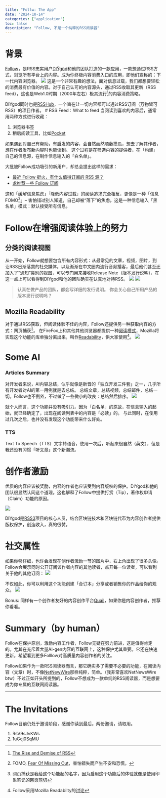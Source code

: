 ```yaml
---
title: "Follw: The App"
date: "2024-10-14"
categories: ["application"]
toc: false
description: "Follow, 不是一个纯粹的RSS阅读器"
---
```


# 背景
[Follow](https://follow.is)，是RSS忠实用户[DIŸgöd](https://x.com/DIYgod)和他的团队打造的一款应用，一款想通过RSS方式，浏览所有平台上的内容。成为你终极内容消费入口的应用，即他们宣称的：下一代内容浏览器。
![](./images/follow-slogon.png)
这是一个非常有趣的想法，面对信息过载，我们都想要轻松的消费最有价值的内容。对于自己认可的内容源头，通过RSS收取其更新（RSS feed），这也是Web1.0时期（2000年左右）极其流行[^1]的内容消费策略。

DIYgod同时也是[RSSHub](https://docs.rsshub.app/zh/)，一个旨在让一切内容都可以通过RSS订阅（万物皆可RSS）的项目作者。
# RSS Feed：What to feed
当阅读到喜欢的内容后，通常用两种方式进行收藏：

1. 浏览器书签
2. 稍后阅读工具，比如[Pocket](https://getpocket.com/home)

如果遇到对自己有帮助，有启发的内容，会自然而然顺藤摸瓜，想去了解其作者，想在作者发布新内容时也能读到。
这个过程是在筛选内容的提供者，在「构建」自己的信息源，在制作信息输入的「白名单」。

大批被Follow成功吸引的新用户，却总会提出这样的需求：

- [最近 Follow 挺火，有什么值得订阅的 RSS 源？](https://www.google.com/url?sa=t&source=web&rct=j&opi=89978449&url=https://v2ex.com/t/1078500&ved=2ahUKEwi11I_zq4qJAxUAsVYBHfYoDTgQFnoECBcQAQ&usg=AOvVaw2Nyxyz6ENxQDggvL10Kj5R)
- [求推荐一些 Follow 订阅](https://www.google.com/url?sa=t&source=web&rct=j&opi=89978449&url=https://www.v2ex.com/t/1079170&ved=2ahUKEwi11I_zq4qJAxUAsVYBHfYoDTgQFnoECBYQAQ&usg=AOvVaw1Fs7VRAlMAK36y5nw0Tg75)

这和「缓解信息焦虑」「降低内容过载」的阅读追求完全相反，更像是一种「信息FOMO[^3]」-- 害怕错过别人知道，自己却被“落下”的焦虑。这是一种信息输入「黑名单」模式：默认接受所有信息。

# Follow在增强阅读体验上的努力

## 分类的阅读视图
从一开始，Follow就想要包含所有内容形式：从最常见的文章，视频，图片，到让RSS日渐落寞的社交媒体，以及渐渐在中文圈内流行音频播客，最后他们甚至还加入了“通知”类别的视图，可以专门用来接收Release Note（版本发行说明），在这一点上可以看得到DIYgod和他的团队确实在认真地对待RSS。
![](./images/follow-app-contentview.png)
![](./images/follow-app-main-interface.png)

> 认真在做产品的团队，都会写详细的发行说明。
你会关心自己所用产品的版本发行说明吗？

## Mozilla Readability
对于通过RSS获取，但阅读体验不佳的内容，Follow还提供另一种获取内容的方式：网页捕获[^4]。
在FireFox上和其他其他浏览器都提供一种[阅读模式](https://support.mozilla.org/zh-CN/kb/firefox%E9%98%85%E8%AF%BB%E6%A8%A1%E5%BC%8F%E8%AE%A9%E7%BD%91%E9%A1%B5%E6%9B%B4%E6%B8%85%E7%88%BD)，Mozilla将实现这个功能的库单独分离出来，叫作[Readability](https://github.com/mozilla/readability)，供大家使用[^5]。
![](./images/readability.png)

# Some AI
### Articles Summary
对开发者来说，AI内容总结，似乎就像是新晋的「独立开发三件套」之一，几乎所有开发者对AI的第一用例就是去总结。 总结文章，总结视频，总结邮件，总结一切。Follow也不例外，不过做了一些微小的改良：总结然后排序。
![](./images/follow-app-ai-summary.png)

就个人而言，这个功能并没有吸引力。因为「白名单」的原故，在信息输入的起始，就已经确定了，出现在阅读列表中的内容是「必读」的。
与此同时，在使用过几次之后，也并没有发现这个功能带来什么好处。

### TTS
Text To Speech（TTS）文字转语音，使用一次后，听起来很自然（英文），但是我还没有习惯「听文章」这个新潮流。

# 创作者激励
优质的内容应该被奖励，内容的作者也应该受到内容版权的保护。DIYgod和他的团队很显然认同这个道理，这也解释了Follow中提供打赏（Tip），著作权申请（Claim）功能的原因。

![](./images/follow-app-creator-incentives.png)

DIYgod是[RSS3](https://rss3.io)项目的核心人员，结合区块链技术和区块链代币为内容创作者提供版权保护，创造收入，真的很赞。


# 社交属性
如果你够仔细，也许会发现在创作者激励一节的图片中，右上角出现了很多头像。Follow会展示同时公开订阅该作者内容的其他读者，点开每一位读者，可以看到关于他的其他订阅：
![](./images/follow-app-sociality.png)


不仅如此，你可以利用这个功能创建「合订本」分享或者销售你的作品给你的观众。
![](./images/follow-app-lists.png)

Bonus: 同样有一个创作者友好的内容创作平台[Quail](https://quail.ink)，如果你是内容创作者，推荐你看看。


# Summary（by human）
Follow在保护原创，激励内容工作者，Follow无疑在努力前进，这是值得肯定的。尤其在充斥着大量AI-gen内容的互联网上，这种保护尤其重要。它还在快速更新，希望看到更多Folllow对高质量内容创作者的关注。

Follow如果作为一款RSS阅读器而言，那它确实多了需要不必要的功能，在阅读内容（文章）时，不像[NetNewWire](https://netnewswire.com)那样纯粹，简单。（我非常喜欢NetNewsWire btw）不过正如开头所提到的，Follow不想成为一款单纯的RSS阅读器，而是想要成为你专属的互联网阅读器。

----
# The Invitations
Follow目前仍处于邀请阶段，感谢你读到最后，两份邀请，请取用。

1. RsV9sJvKWs
2. 1uGcj0SqMU

[^1]: [The Rise and Demise of RSS](https://twobithistory.org/2018/12/18/rss.html)
[^2]: 影视更新通过MoviePilot，但这属于娱乐性质的内容，不需要每天都看，也没有必要通过专门“监控”新影视作品的上架信息。
[^3]: FOMO, [Fear Of Missing Out](https://zh.wikipedia.org/zh-hans/%E9%94%99%E5%A4%B1%E6%81%90%E6%83%A7%E7%97%87)，害怕错失而产生不安和恐慌。
[^4]: 网页捕获是我给这个功能起的名字，因为启用这个功能后的体验就像是使用印象笔记的[网页剪切](https://evernote.com/features/webclipper)
[^5]: Follow采用Mozilla Readabilty的[讨论](https://github.com/RSSNext/Follow/issues/169#issuecomment-2260378450)

